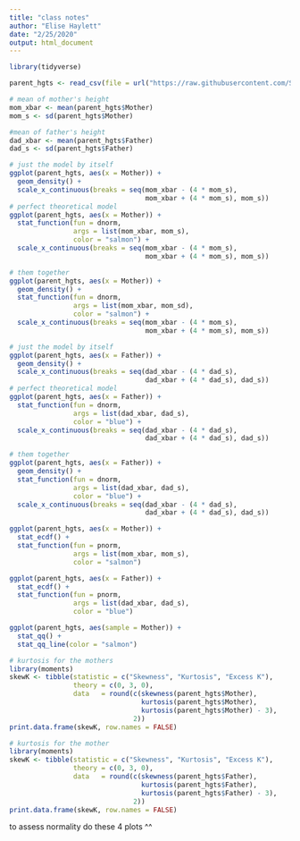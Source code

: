 ```yaml
---
title: "class notes"
author: "Elise Haylett"
date: "2/25/2020"
output: html_document
---
```


```r
library(tidyverse)

parent_hgts <- read_csv(file = url("https://raw.githubusercontent.com/STAT-JET-ASU/Datasets/master/Instructor/galtonparentheights.csv"))

# mean of mother's height
mom_xbar <- mean(parent_hgts$Mother)
mom_s <- sd(parent_hgts$Mother)

#mean of father's height
dad_xbar <- mean(parent_hgts$Father)
dad_s <- sd(parent_hgts$Father)
```
```r
# just the model by itself
ggplot(parent_hgts, aes(x = Mother)) + 
  geom_density() +
  scale_x_continuous(breaks = seq(mom_xbar - (4 * mom_s),  
                                  mom_xbar + (4 * mom_s), mom_s))
# perfect theoretical model
ggplot(parent_hgts, aes(x = Mother)) +
  stat_function(fun = dnorm, 
                args = list(mom_xbar, mom_s),   
                color = "salmon") +
  scale_x_continuous(breaks = seq(mom_xbar - (4 * mom_s),  
                                  mom_xbar + (4 * mom_s), mom_s))

# them together
ggplot(parent_hgts, aes(x = Mother)) + 
  geom_density() +
  stat_function(fun = dnorm, 
                args = list(mom_xbar, mom_sd),   
                color = "salmon") +
  scale_x_continuous(breaks = seq(mom_xbar - (4 * mom_s),  
                                  mom_xbar + (4 * mom_s), mom_s))
```


```r
# just the model by itself
ggplot(parent_hgts, aes(x = Father)) + 
  geom_density() +
  scale_x_continuous(breaks = seq(dad_xbar - (4 * dad_s),  
                                  dad_xbar + (4 * dad_s), dad_s))
# perfect theoretical model
ggplot(parent_hgts, aes(x = Father)) +
  stat_function(fun = dnorm, 
                args = list(dad_xbar, dad_s),   
                color = "blue") +
  scale_x_continuous(breaks = seq(dad_xbar - (4 * dad_s),  
                                  dad_xbar + (4 * dad_s), dad_s))

# them together
ggplot(parent_hgts, aes(x = Father)) + 
  geom_density() +
  stat_function(fun = dnorm, 
                args = list(dad_xbar, dad_s),   
                color = "blue") +
  scale_x_continuous(breaks = seq(dad_xbar - (4 * dad_s),  
                                  dad_xbar + (4 * dad_s), dad_s))
```


```r
ggplot(parent_hgts, aes(x = Mother)) + 
  stat_ecdf() +
  stat_function(fun = pnorm, 
                args = list(mom_xbar, mom_s), 
                color = "salmon")

ggplot(parent_hgts, aes(x = Father)) + 
  stat_ecdf() +
  stat_function(fun = pnorm, 
                args = list(dad_xbar, dad_s), 
                color = "blue")
```

```r
ggplot(parent_hgts, aes(sample = Mother)) + 
  stat_qq() +
  stat_qq_line(color = "salmon")

```

```r
# kurtosis for the mothers
library(moments)
skewK <- tibble(statistic = c("Skewness", "Kurtosis", "Excess K"),
                theory = c(0, 3, 0),
                data   = round(c(skewness(parent_hgts$Mother), 
                                 kurtosis(parent_hgts$Mother), 
                                 kurtosis(parent_hgts$Mother) - 3), 
                               2))
print.data.frame(skewK, row.names = FALSE)

# kurtosis for the mother
library(moments)
skewK <- tibble(statistic = c("Skewness", "Kurtosis", "Excess K"),
                theory = c(0, 3, 0),
                data   = round(c(skewness(parent_hgts$Father), 
                                 kurtosis(parent_hgts$Father), 
                                 kurtosis(parent_hgts$Father) - 3), 
                               2))
print.data.frame(skewK, row.names = FALSE)
```

to assess normality do these 4 plots ^^












